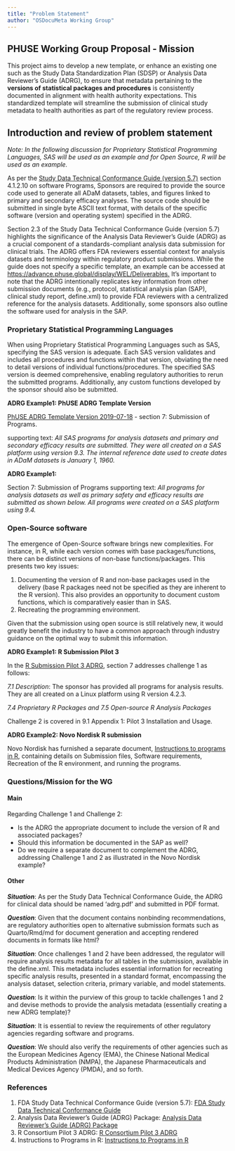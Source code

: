 ```yaml
---
title: "Problem Statement"
author: "OSDocuMeta Working Group"
---
```


## PHUSE Working Group Proposal - Mission

This project aims to develop a new template, or enhance an existing one such as the Study Data Standardization Plan (SDSP) or Analysis Data Reviewer’s Guide (ADRG), to ensure that metadata pertaining to the **versions of statistical packages and procedures** is consistently documented in alignment with health authority expectations. This standardized template will streamline the submission of clinical study metadata to health authorities as part of the regulatory review process.

## Introduction and review of problem statement

*Note: In the following discussion for Proprietary Statistical Programming Languages, SAS will be used as an example and for Open Source, R will be used as an example.*

As per the [Study Data Technical Conformance Guide (version 5.7)](https://www.fda.gov/regulatory-information/search-fda-guidance-documents/study-data-technical-conformance-guide-technical-specifications-document) section 4.1.2.10 on software Programs, Sponsors are required to provide the source code used to generate all ADaM datasets, tables, and figures linked to primary and secondary efficacy analyses. The source code should be submitted in single byte ASCII text format, with details of the specific software (version and operating system) specified in the ADRG.

Section 2.3 of the Study Data Technical Conformance Guide (version 5.7) highlights the significance of the Analysis Data Reviewer’s Guide (ADRG) as a crucial component of a standards-compliant analysis data submission for clinical trials. The ADRG offers FDA reviewers essential context for analysis datasets and terminology within regulatory product submissions. While the guide does not specify a specific template, an example can be accessed at <https://advance.phuse.global/display/WEL/Deliverables.> It's important to note that the ADRG intentionally replicates key information from other submission documents (e.g., protocol, statistical analysis plan (SAP), clinical study report, define.xml) to provide FDA reviewers with a centralized reference for the analysis datasets. Additionally, some sponsors also outline the software used for analysis in the SAP.

### Proprietary Statistical Programming Languages

When using Proprietary Statistical Programming Languages such as SAS, specifying the SAS version is adequate. Each SAS version validates and includes all procedures and functions within that version, obviating the need to detail versions of individual functions/procedures. The specified SAS version is deemed comprehensive, enabling regulatory authorities to rerun the submitted programs. Additionally, any custom functions developed by the sponsor should also be submitted.

**ADRG Example1: PhUSE ADRG Template Version**

[PhUSE ADRG Template Version 2019-07-18](https://advance.phuse.global/display/WEL/Analysis+Data+Reviewer%27s+Guide+(ADRG)+Package) - section 7: Submission of Programs.

supporting text: *All SAS programs for analysis datasets and primary and secondary efficacy results are submitted. They were all created on a SAS platform using version 9.3. The internal reference date used to create dates in ADaM datasets is January 1, 1960.*

**ADRG Example1:**

Section 7: Submission of Programs supporting text: *All programs for analysis datasets as well as primary safety and efficacy results are submitted as shown below. All programs were created on a SAS platform using 9.4.*

### Open-Source software

The emergence of Open-Source software brings new complexities. For instance, in R, while each version comes with base packages/functions, there can be distinct versions of non-base functions/packages. This presents two key issues:

1.  Documenting the version of R and non-base packages used in the delivery (base R packages need not be specified as they are inherent to the R version). This also provides an opportunity to document custom functions, which is comparatively easier than in SAS.
2.  Recreating the programming environment.

Given that the submission using open source is still relatively new, it would greatly benefit the industry to have a common approach through industry guidance on the optimal way to submit this information.

**ADRG Example1: R Submission Pilot 3**

In the [R Submission Pilot 3 ADRG](https://github.com/RConsortium/submissions-pilot3-adam-to-fda/blob/main/m5/datasets/rconsortiumpilot3/analysis/adam/datasets/adrg.pdf), section 7 addresses challenge 1 as follows:

*7.1 Description*: The sponsor has provided all programs for analysis results. They are all created on a Linux platform using R version 4.2.3.

*7.4 Proprietary R Packages and 7.5 Open-source R Analysis Packages*

Challenge 2 is covered in 9.1 Appendix 1: Pilot 3 Installation and Usage.

**ADRG Example2: Novo Nordisk R submission**

Novo Nordisk has furnished a separate document, [Instructions to programs in R](https://github.com/NNaikp/phuse-css-2023/blob/main/submission-files/instructions-to-programs-in-r.Rmd), containing details on Submission files, Software requirements, Recreation of the R environment, and running the programs.

### Questions/Mission for the WG

#### Main

Regarding Challenge 1 and Challenge 2:

-   Is the ADRG the appropriate document to include the version of R and associated packages?
-   Should this information be documented in the SAP as well?
-   Do we require a separate document to complement the ADRG, addressing Challenge 1 and 2 as illustrated in the Novo Nordisk example?

#### Other

***Situation***: As per the Study Data Technical Conformance Guide, the ADRG for clinical data should be named 'adrg.pdf' and submitted in PDF format.

***Question***: Given that the document contains nonbinding recommendations, are regulatory authorities open to alternative submission formats such as Quarto/Rmd/md for document generation and accepting rendered documents in formats like html?

***Situation***: Once challenges 1 and 2 have been addressed, the regulator will require analysis results metadata for all tables in the submission, available in the define.xml. This metadata includes essential information for recreating specific analysis results, presented in a standard format, encompassing the analysis dataset, selection criteria, primary variable, and model statements.

***Question***: Is it within the purview of this group to tackle challenges 1 and 2 and devise methods to provide the analysis metadata (essentially creating a new ADRG template)?

***Situation***: It is essential to review the requirements of other regulatory agencies regarding software and programs.

***Question***: We should also verify the requirements of other agencies such as the European Medicines Agency (EMA), the Chinese National Medical Products Administration (NMPA), the Japanese Pharmaceuticals and Medical Devices Agency (PMDA), and so forth.

### References

1.  FDA Study Data Technical Conformance Guide (version 5.7): [FDA Study Data Technical Conformance Guide](https://www.fda.gov/regulatory-information/search-fda-guidance-documents/study-data-technical-conformance-guide-technical-specifications-document)
2.  Analysis Data Reviewer's Guide (ADRG) Package: [Analysis Data Reviewer's Guide (ADRG) Package](https://advance.phuse.global/display/WEL/Analysis+Data+Reviewer%27s+Guide+(ADRG)+Package)
3.  R Consortium Pilot 3 ADRG: [R Consortium Pilot 3 ADRG](https://github.com/RConsortium/submissions-pilot3-adam-to-fda/blob/main/m5/datasets/rconsortiumpilot3/analysis/adam/datasets/adrg.pdf)
4.  Instructions to Programs in R: [Instructions to Programs in R](https://github.com/NNaikp/phuse-css-2023/blob/main/submission-files/instructions-to-programs-in-r.Rmd)
